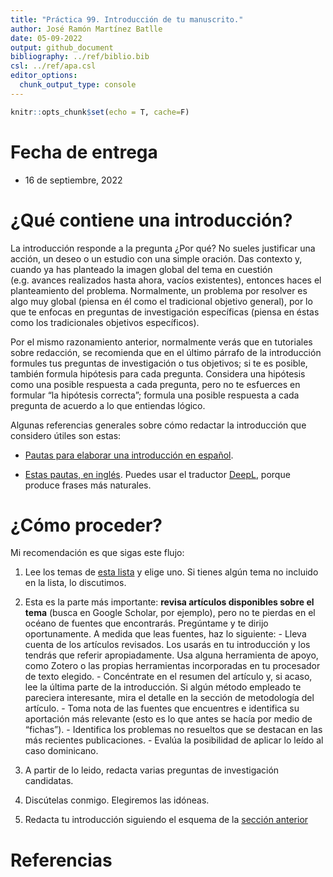 ```yaml
---
title: "Práctica 99. Introducción de tu manuscrito."
author: José Ramón Martínez Batlle
date: 05-09-2022
output: github_document
bibliography: ../ref/biblio.bib
csl: ../ref/apa.csl
editor_options: 
  chunk_output_type: console
---
```


```r
knitr::opts_chunk$set(echo = T, cache=F)
```

# Fecha de entrega

- 16 de septiembre, 2022

# ¿Qué contiene una introducción?

La introducción responde a la pregunta ¿Por qué? No sueles justificar una acción, un deseo o un estudio con una simple oración. Das contexto y, cuando ya has planteado la imagen global del tema en cuestión (e.g. avances realizados hasta ahora, vacíos existentes), entonces haces el planteamiento del problema. Normalmente, un problema por resolver es algo muy global (piensa en él como el tradicional objetivo general), por lo que te enfocas en preguntas de investigación específicas (piensa en éstas como los tradicionales objetivos específicos).

Por el mismo razonamiento anterior, normalmente verás que en tutoriales sobre redacción, se recomienda que en el último párrafo de la introducción formules tus preguntas de investigación o tus objetivos; si te es posible, también formula hipótesis para cada pregunta. Considera una hipótesis como una posible respuesta a cada pregunta, pero no te esfuerces en formular "la hipótesis correcta"; formula una posible respuesta a cada pregunta de acuerdo a lo que entiendas lógico.

Algunas referencias generales sobre cómo redactar la introducción que considero útiles son estas:
 
  - [Pautas para elaborar una introducción en español](http://www.scielo.org.co/scielo.php?script=sci_arttext&pid=S0120-53072008000100001). 
  
  - [Estas pautas, en inglés](https://www.editage.com/insights/4-step-approach-to-writing-the-introduction-section-of-a-research-paper). Puedes usar el traductor [DeepL](https://www.deepl.com/translator), porque produce frases más naturales.


# ¿Cómo proceder?

Mi recomendación es que sigas este flujo:

  1. Lee los temas de [esta lista](../programa-geomorfologia.md#temas-sugeridos) y elige uno. Si tienes algún tema no incluido en la lista, lo discutimos.
  
  2. Esta es la parte más importante: **revisa artículos disponibles sobre el tema** (busca en Google Scholar, por ejemplo), pero no te pierdas en el océano de fuentes que encontrarás. Pregúntame y te dirijo oportunamente. A medida que leas fuentes, haz lo siguiente:
    - Lleva cuenta de los artículos revisados. Los usarás en tu introducción y los tendrás que referir apropiadamente. Usa alguna herramienta de apoyo, como Zotero o las propias herramientas incorporadas en tu procesador de texto elegido.
    - Concéntrate en el resumen del artículo y, si acaso, lee la última parte de la introducción. Si algún método empleado te pareciera interesante, mira el detalle en la sección de metodología del artículo.
    - Toma nota de las fuentes que encuentres e identifica su aportación más relevante (esto es lo que antes se hacía por medio de "fichas").
    - Identifica los problemas no resueltos que se destacan en las más recientes publicaciones.
    - Evalúa la posibilidad de aplicar lo leído al caso dominicano.
  
  3. A partir de lo leido, redacta varias preguntas de investigación candidatas.
  
  4. Discútelas conmigo. Elegiremos las idóneas.
  
  5. Redacta tu introducción siguiendo el esquema de la [sección anterior](#que-contiene-una-introduccion)


# Referencias
